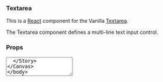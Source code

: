 
<Meta title="Textarea" component={Textarea} decorators={[withKnobs]} />

### Textarea

This is a [React](https://reactjs.org/) component for the Vanilla [Textarea](https://docs.vanillaframework.io/base/forms/#textarea).

The Textarea component defines a multi-line text input control.

### Props

<ArgsTable of={Textarea} />

<Canvas>
  <Story name="Default">
    <Textarea
      label="Tell us about your project or interest"
      id="textarea2"
      rows="3"
      defaultValue="Ubuntu"
    />
  </Story>
</Canvas>
